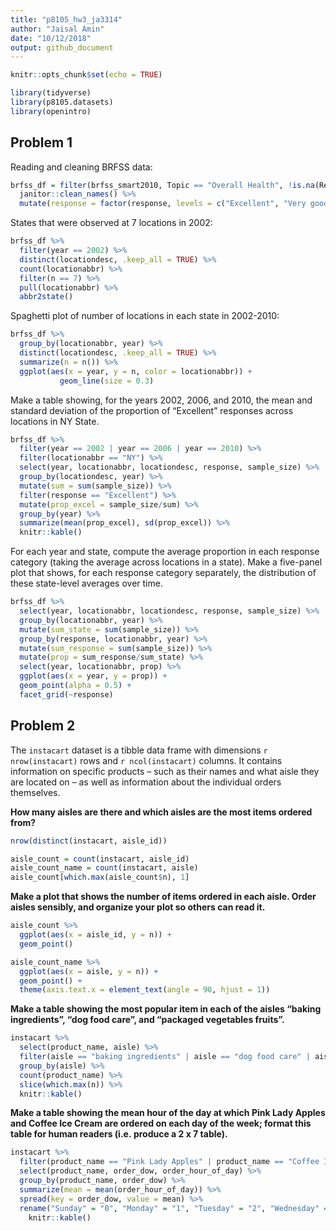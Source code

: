 ```yaml
---
title: "p8105_hw3_ja3314"
author: "Jaisal Amin"
date: "10/12/2018"
output: github_document
---
```


```r
knitr::opts_chunk$set(echo = TRUE)

library(tidyverse)
library(p8105.datasets)
library(openintro)


```

## Problem 1

Reading and cleaning BRFSS data:
```r
brfss_df = filter(brfss_smart2010, Topic == "Overall Health", !is.na(Response)) %>% 
  janitor::clean_names() %>% 
  mutate(response = factor(response, levels = c("Excellent", "Very good", "Good", "Fair", "Poor")))
```

States that were observed at 7 locations in 2002:
```r
brfss_df %>% 
  filter(year == 2002) %>%
  distinct(locationdesc, .keep_all = TRUE) %>% 
  count(locationabbr) %>%
  filter(n == 7) %>% 
  pull(locationabbr) %>% 
  abbr2state()
```

Spaghetti plot of number of locations in each state in 2002-2010:
```r
brfss_df %>%
  group_by(locationabbr, year) %>%
  distinct(locationdesc, .keep_all = TRUE) %>%
  summarize(n = n()) %>% 
  ggplot(aes(x = year, y = n, color = locationabbr)) +
           geom_line(size = 0.3)
```

Make a table showing, for the years 2002, 2006, and 2010, the mean and standard deviation of the proportion of “Excellent” responses across locations in NY State.
```r
brfss_df %>%
  filter(year == 2002 | year == 2006 | year == 2010) %>% 
  filter(locationabbr == "NY") %>% 
  select(year, locationabbr, locationdesc, response, sample_size) %>% 
  group_by(locationdesc, year) %>% 
  mutate(sum = sum(sample_size)) %>%
  filter(response == "Excellent") %>%
  mutate(prop_excel = sample_size/sum) %>%
  group_by(year) %>% 
  summarize(mean(prop_excel), sd(prop_excel)) %>% 
  knitr::kable()
```

For each year and state, compute the average proportion in each response category (taking the average across locations in a state). Make a five-panel plot that shows, for each response category separately, the distribution of these state-level averages over time.
```r
brfss_df %>% 
  select(year, locationabbr, locationdesc, response, sample_size) %>%
  group_by(locationabbr, year) %>%
  mutate(sum_state = sum(sample_size)) %>% 
  group_by(response, locationabbr, year) %>% 
  mutate(sum_response = sum(sample_size)) %>% 
  mutate(prop = sum_response/sum_state) %>%
  select(year, locationabbr, prop) %>%
  ggplot(aes(x = year, y = prop)) +
  geom_point(alpha = 0.5) +
  facet_grid(~response)

```

## Problem 2

The `instacart` dataset is a tibble data frame with dimensions `r nrow(instacart)` rows and `r ncol(instacart)` columns. It contains information on specific products -- such as their names and what aisle they are located on --  as well as information about the individual orders themselves. 

**How many aisles are there and which aisles are the most items ordered from?**
```r
nrow(distinct(instacart, aisle_id))

aisle_count = count(instacart, aisle_id)
aisle_count_name = count(instacart, aisle)
aisle_count[which.max(aisle_count$n), 1]
```

**Make a plot that shows the number of items ordered in each aisle. Order aisles sensibly, and organize your plot so others can read it.**
```r
aisle_count %>% 
  ggplot(aes(x = aisle_id, y = n)) +
  geom_point()

aisle_count_name %>% 
  ggplot(aes(x = aisle, y = n)) +
  geom_point() +
  theme(axis.text.x = element_text(angle = 90, hjust = 1))
```

**Make a table showing the most popular item in each of the aisles “baking ingredients”, “dog food care”, and “packaged vegetables fruits”.**
```r
instacart %>% 
  select(product_name, aisle) %>% 
  filter(aisle == "baking ingredients" | aisle == "dog food care" | aisle == "packaged vegetables fruits") %>%
  group_by(aisle) %>% 
  count(product_name) %>% 
  slice(which.max(n)) %>% 
  knitr::kable()

```

**Make a table showing the mean hour of the day at which Pink Lady Apples and Coffee Ice Cream are ordered on each day of the week; format this table for human readers (i.e. produce a 2 x 7 table).**
```r
instacart %>% 
  filter(product_name == "Pink Lady Apples" | product_name == "Coffee Ice Cream") %>%
  select(product_name, order_dow, order_hour_of_day) %>% 
  group_by(product_name, order_dow) %>% 
  summarize(mean = mean(order_hour_of_day)) %>% 
  spread(key = order_dow, value = mean) %>%
  rename("Sunday" = "0", "Monday" = "1", "Tuesday" = "2", "Wednesday" = "3", "Thursday" = "4", "Friday" = "5", "Saturday" = "6") %>% 
    knitr::kable()
  
```



